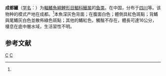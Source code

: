 {{Speciesbox
| genus = Zacco
| species = chengtui
| status = NE
| status_system = IUCN3.1
| image = Zacco chengtui.jpg
| authority = Kimura, 1934<ref name='id5774'>{{cite web| url =http://www.bioinfo.cn/db05/BjdwSpecies.php?action=view&id=5774| title =成都鱲| work =中国动物物种编目数据库| publisher =中国科学院微生物研究所| author =中国科学院动物研究所| accessdate =2009-04-11| deadurl =yes| archiveurl =https://web.archive.org/web/20160305060531/http://www.bioinfo.cn/db05/BjdwSpecies.php?action=view&id=5774| archivedate =2016-03-05}}</ref>
| synonyms = 
}}

'''成都鱲'''（[[学名|学名]]：{{lang|la|''Zacco chengtui''}}）为[[輻鰭魚綱|輻鰭魚綱]][[鯉形目|鯉形目]][[鯝科|鯝科]][[鱲属|鱲属]]的[[鱼类|鱼类]]。在中国，分布于[[四川|四川]]等。该物种的模式产地在成都。<ref name='id5774'/>本魚深灰色背面；在腹面白色；體側具紅色斑點；背鰭與尾鰭灰白色並散佈綠色斑點；其他的鰭紅色，觸鬚不存在，體長可達16公分，棲息在底中層水域，生活習性不明。

== 参考文献 ==
{{reflist}}

{{Taxonbar|from=Q3764474}}

[[Category:鱲屬|C]]
[[Category:1934年描述的鱼类|C]]


{{Cypriniformes-stub}}